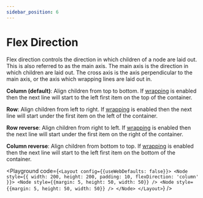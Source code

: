 ```yaml
---
sidebar_position: 6
---
```



# Flex Direction

Flex direction controls the direction in which children of a node are laid out.
This is also referred to as the main axis. The main axis is the direction in
which children are laid out. The cross axis is the axis perpendicular to the
main axis, or the axis which wrapping lines are laid out in.

**Column (default)**: Align children from top to bottom. If [wrapping](/docs/styling/flex-wrap) is enabled then
the next line will start to the left first item on the top of the container.

**Row**: Align children from left to right. If [wrapping](/docs/styling/flex-wrap) is enabled then
the next line will start under the first item on the left of the container.

**Row reverse**: Align children from right to left. If [wrapping](/docs/styling/flex-wrap) is enabled then
the next line will start under the first item on the right of the container.

**Column reverse**: Align children from bottom to top. If [wrapping](/docs/styling/flex-wrap) is enabled then
the next line will start to the left first item on the bottom of the container.

<Playground code={`<Layout config={{useWebDefaults: false}}>
  <Node
    style={{
      width: 200,
      height: 200,
      padding: 10,
      flexDirection: 'column'
    }}>
    <Node style={{margin: 5, height: 50, width: 50}} />
    <Node style={{margin: 5, height: 50, width: 50}} />
  </Node>
</Layout>`} />
